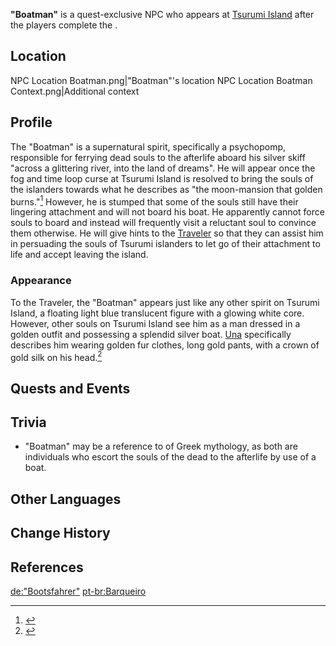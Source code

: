 {{Character Infobox
|type             = Quest NPC
|deceased         = Past
|image            = NPC Boatman.png
|realname         = 
|region           = Inazuma
|location         = Inazuma
|affiliation      = 
|title            = 
|voiceEN          = 
|voiceCN          = 
|voiceJP          = 
}}
'''"Boatman"''' is a quest-exclusive NPC who appears at [[Tsurumi Island]] after the players complete the {{Quest|The Sun-Wheel and Mt. Kanna}}.

==Location==
<gallery>
NPC Location Boatman.png|"Boatman"'s location
NPC Location Boatman Context.png|Additional context
</gallery>

==Profile==
The "Boatman" is a supernatural spirit, specifically a psychopomp, responsible for ferrying dead souls to the afterlife aboard his silver skiff "across a glittering river, into the land of dreams". He will appear once the fog and time loop curse at Tsurumi Island is resolved to bring the souls of the islanders towards what he describes as "the moon-mansion that golden burns."<ref>{{Ref/HEO|"Boatman"'s Task}}</ref> However, he is stumped that some of the souls still have their lingering attachment and will not board his boat. He apparently cannot force souls to board and instead will frequently visit a reluctant soul to convince them otherwise. He will give hints to the [[Traveler]] so that they can assist him in persuading the souls of Tsurumi islanders to let go of their attachment to life and accept leaving the island.

===Appearance===
To the Traveler, the "Boatman" appears just like any other spirit on Tsurumi Island, a floating light blue translucent figure with a glowing white core. However, other souls on Tsurumi Island see him as a man dressed in a golden outfit and possessing a splendid silver boat. [[Una]] specifically describes him wearing golden fur clothes, long gold pants, with a crown of gold silk on his head.<ref>{{Ref/HEO|Una's Longing}}</ref>

==Quests and Events==
{{Quests and Events}}

==Trivia==
* "Boatman" may be a reference to {{w|Charon}} of Greek mythology, as both are individuals who escort the souls of the dead to the afterlife by use of a boat.

==Other Languages==
{{Other Languages
|en      = "Boatman"
|zhs     = 「船工」
|zhs_rm  = "Chuángōng"
|zht     = 「船工」
|zht_rm  = "Chuángōng"
|zh_tl   = "Boatman"
|ja      = 「船頭」
|ja_rm   = "Sendou"
|ja_tl   = "Boatman"
|ko      = 「뱃사공」
|ko_tl   = "Boatman"
|es      = Barquero
|es_tl   = Boatman
|fr      = Batelier
|fr_tl   = Boatman
|ru      = «Лодочник»
|ru_tl   = "Boatman"
|th      = "คนพายเรือ"
|th_rm   = "Khon Phai Ruea"
|th_tl   = "Boatman"
|vi      = "Người Lái Thuyền"
|vi_tl   = "Boatman"
|de      = „Bootsfahrer“
|de_tl   = "Boater"
|id      = "Boatman"
|pt      = Barqueiro
|pt_tl   = Boatman
|tr      = "Sandalcı"
|tr_tl   = "Boatman"
|it      = Battelliere
|it_tl   = Boatman
}}

==Change History==
{{Change History|2.2}}
==References==
{{Reflist}}

[[de:"Bootsfahrer"]]
[[pt-br:Barqueiro]]